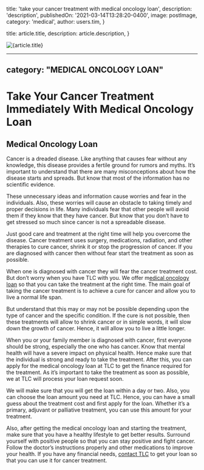 
  title: 'take your cancer treatment with medical oncology loan',
  description: 'description',
  publishedOn: '2021-03-14T13:28:20-0400',
  image: postImage,
  category: 'medical',
  author: users.tim,
}

  title: article.title,
  description: article.description,
}


<Image src={postImage} alt={article.title} />

---
category: "MEDICAL ONCOLOGY LOAN"
---

# Take Your Cancer Treatment Immediately With Medical Oncology Loan

## Medical Oncology Loan

Cancer is a dreaded disease. Like anything that causes fear without any knowledge, this disease provides a fertile ground for rumors and myths. It’s important to understand that there are many misconceptions about how the disease starts and spreads. But know that most of the information has no scientific evidence.

These unnecessary ideas and information cause worries and fear in the individuals. Also, these worries will cause an obstacle to taking timely and proper decisions in life. Many individuals fear that other people will avoid them if they know that they have cancer. But know that you don’t have to get stressed so much since cancer is not a spreadable disease.

Just good care and treatment at the right time will help you overcome the disease. Cancer treatment uses surgery, medications, radiation, and other therapies to cure cancer, shrink it or stop the progression of cancer. If you are diagnosed with cancer then without fear start the treatment as soon as possible.

When one is diagnosed with cancer they will fear the cancer treatment cost. But don’t worry when you have TLC with you. We offer m[edical oncology loan](https://tlc.com.au/keep-yourself-healthy-with-medical-oncology-loan/) so that you can take the treatment at the right time. The main goal of taking the cancer treatment is to achieve a cure for cancer and allow you to live a normal life span.

But understand that this may or may not be possible depending upon the type of cancer and the specific condition. If the cure is not possible, then these treatments will allow to shrink cancer or in simple words, it will slow down the growth of cancer. Hence, it will allow you to live a little longer.

When you or your family member is diagnosed with cancer, first everyone should be strong, especially the one who has cancer. Know that mental health will have a severe impact on physical health. Hence make sure that the individual is strong and ready to take the treatment. After this, you can apply for the medical oncology loan at TLC to get the finance required for the treatment. As it’s important to take the treatment as soon as possible, we at TLC will process your loan request soon.

We will make sure that you will get the loan within a day or two. Also, you can choose the loan amount you need at TLC. Hence, you can have a small guess about the treatment cost and first apply for the loan. Whether it’s a primary, adjuvant or palliative treatment, you can use this amount for your treatment.

Also, after getting the medical oncology loan and starting the treatment, make sure that you have a healthy lifestyle to get better results. Surround yourself with positive people so that you can stay positive and fight cancer. Follow the doctor’s instructions properly and other medications to improve your health. If you have any financial needs, [contact TLC](https://tlc.com.au/) to get your loan so that you can use it for cancer treatment.
